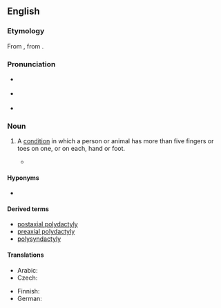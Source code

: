 ==English==
{{wikipedia}}

===Etymology===
From {{affix|en|πολυδάκτυλος|lang1=grc|-y}}, from {{affix|grc|πολυ-|δάκτυλος|t1=many|t2=fingers, toes|nocat=1}}.

=== Pronunciation ===
* {{accent|RP}} {{IPA|en|/ˌpɒl.ɪˈdak.tɪl.i/}}
* {{accent|GA}} {{IPA|en|/ˌpɑl.iˈdæk.təl.i/}}
* {{hyphenation|en|pol|y|dac|tyl|y}}

===Noun===
{{en-noun}}

# {{lb|en|pathology}} A [[condition]] in which a person or animal has more than five fingers or toes on one, or on each, hand or foot.
#*{{quote-web|en|year=2008|work=Guinness World Records|section=Human Body — Extreme Bodies|url=http://www.guinnessworldrecords.com/records/human_body/extreme_bodies/most_fingers_and_toes_-_living_person.aspx|title=Most Fingers and Toes — Living Person|passage=Pranamya Menaria (India; born August 10, 2005) has 25 in total (12 fingers and 13 toes). This is as a result of the condition '''Polydactyly''' and Syndactyly.}}

====Hyponyms====
* {{l|en|hexadactyly}}

====Derived terms====
* [[postaxial polydactyly]]
* [[preaxial polydactyly]]
* [[polysyndactyly]]

====Translations====
{{trans-top|condition}}
* Arabic: {{t|ar|كَثْرَة اَلْأَصَابِع|f}}
* Czech: {{t|cs|polydaktylie|f}}
{{trans-mid}} 
* Finnish: {{t+|fi|polydaktylia}} 
* German: {{t|de|Polydaktylie|f}}
{{trans-bottom}}

{{c|en|Fingers}}